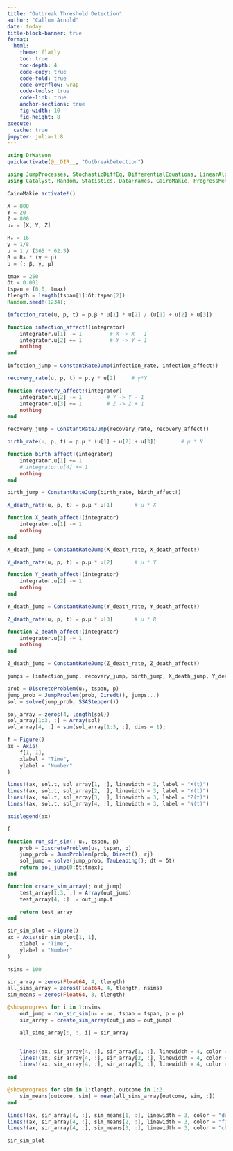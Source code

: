 ```yaml
---
title: "Outbreak Threshold Detection"
author: "Callum Arnold"
date: today
title-block-banner: true
format:
  html:
    theme: flatly
    toc: true
    toc-depth: 4
    code-copy: true
    code-fold: true
    code-overflow: wrap
    code-tools: true
    code-link: true
    anchor-sections: true
    fig-width: 10
    fig-height: 8
execute:
  cache: true
jupyter: julia-1.8
---
```


```julia
using DrWatson
quickactivate(@__DIR__, "OutbreakDetection")
```

```julia
using JumpProcesses, StochasticDiffEq, DifferentialEquations, LinearAlgebra
using Catalyst, Random, Statistics, DataFrames, CairoMakie, ProgressMeter

CairoMakie.activate!()
```

```julia
X = 800
Y = 20
Z = 800
u₀ = [X, Y, Z]
```

```julia
R₀ = 16
γ = 1/8
μ = 1 / (365 * 62.5)
β = R₀ * (γ + μ)
p = (; β, γ, μ)
```

```julia
tmax = 250
δt = 0.001
tspan = (0.0, tmax)
tlength = length(tspan[1]:δt:tspan[2])
Random.seed!(1234);
```

```julia
infection_rate(u, p, t) = p.β * u[1] * u[2] / (u[1] + u[2] + u[3])      # β*X*Y / N

function infection_affect!(integrator)
    integrator.u[1] -= 1         # X -> X - 1
    integrator.u[2] += 1         # Y -> Y + 1
    nothing
end

infection_jump = ConstantRateJump(infection_rate, infection_affect!)
```

```julia
recovery_rate(u, p, t) = p.γ * u[2]     # γ*Y

function recovery_affect!(integrator)
    integrator.u[2] -= 1        # Y -> Y - 1
    integrator.u[3] += 1        # Z -> Z + 1
    nothing
end

recovery_jump = ConstantRateJump(recovery_rate, recovery_affect!)
```

```julia
birth_rate(u, p, t) = p.μ * (u[1] + u[2] + u[3])        # μ * N

function birth_affect!(integrator)
    integrator.u[1] += 1
    # integrator.u[4] += 1
    nothing
end

birth_jump = ConstantRateJump(birth_rate, birth_affect!)
```


```julia
X_death_rate(u, p, t) = p.μ * u[1]       # μ * X

function X_death_affect!(integrator)
    integrator.u[1] -= 1
    nothing
end

X_death_jump = ConstantRateJump(X_death_rate, X_death_affect!)
```

```julia
Y_death_rate(u, p, t) = p.μ * u[2]       # μ * Y

function Y_death_affect!(integrator)
    integrator.u[2] -= 1
    nothing
end

Y_death_jump = ConstantRateJump(Y_death_rate, Y_death_affect!)
```

```julia
Z_death_rate(u, p, t) = p.μ * u[3]       # μ * R

function Z_death_affect!(integrator)
    integrator.u[3] -= 1
    nothing
end

Z_death_jump = ConstantRateJump(Z_death_rate, Z_death_affect!)
```

```julia
jumps = [infection_jump, recovery_jump, birth_jump, X_death_jump, Y_death_jump, Z_death_jump]
```

```julia
prob = DiscreteProblem(u₀, tspan, p)
jump_prob = JumpProblem(prob, Diredt(), jumps...)
sol = solve(jump_prob, SSAStepper())

sol_array = zeros(4, length(sol))
sol_array[1:3, :] = Array(sol)
sol_array[4, :] = sum(sol_array[1:3, :], dims = 1);
```
```julia
f = Figure()
ax = Axis(
    f[1, 1],
    xlabel = "Time",
    ylabel = "Number"
)

lines!(ax, sol.t, sol_array[1, :], linewidth = 3, label = "X(t)")
lines!(ax, sol.t, sol_array[2, :], linewidth = 3, label = "Y(t)")
lines!(ax, sol.t, sol_array[3, :], linewidth = 3, label = "Z(t)")
lines!(ax, sol.t, sol_array[4, :], linewidth = 3, label = "N(t)")

axislegend(ax)

f
```

```julia
function run_sir_sim(; u₀, tspan, p)
    prob = DiscreteProblem(u₀, tspan, p)
    jump_prob = JumpProblem(prob, Direct(), rj)
    sol_jump = solve(jump_prob, TauLeaping(); dt = δt)
    return sol_jump(0:δt:tmax);
end
```

```julia
function create_sim_array(; out_jump)
    test_array[1:3, :] = Array(out_jump)
    test_array[4, :] .= out_jump.t

    return test_array
end
```

```julia
sir_sim_plot = Figure()
ax = Axis(sir_sim_plot[1, 1],
    xlabel = "Time",
    ylabel = "Number"
)

nsims = 100

sir_array = zeros(Float64, 4, tlength)
all_sims_array = zeros(Float64, 4, tlength, nsims)
sim_means = zeros(Float64, 3, tlength)

@showprogress for i in 1:nsims
    out_jump = run_sir_sim(u₀ = u₀, tspan = tspan, p = p)
    sir_array = create_sim_array(out_jump = out_jump)

    all_sims_array[:, :, i] = sir_array


    lines!(ax, sir_array[4, :], sir_array[1, :], linewidth = 4, color = ("dodgerblue4", 0.01))
    lines!(ax, sir_array[4, :], sir_array[2, :], linewidth = 4, color = ("firebrick3", 0.01))
    lines!(ax, sir_array[4, :], sir_array[3, :], linewidth = 4, color = ("chocolate2", 0.01)) 
    
end

@showprogress for sim in 1:tlength, outcome in 1:3
    sim_means[outcome, sim] = mean(all_sims_array[outcome, sim, :])
end

lines!(ax, sir_array[4, :], sim_means[1, :], linewidth = 3, color = "dodgerblue4")
lines!(ax, sir_array[4, :], sim_means[2, :], linewidth = 3, color = "firebrick3")
lines!(ax, sir_array[4, :], sim_means[3, :], linewidth = 3, color = "chocolate2")

sir_sim_plot
```
